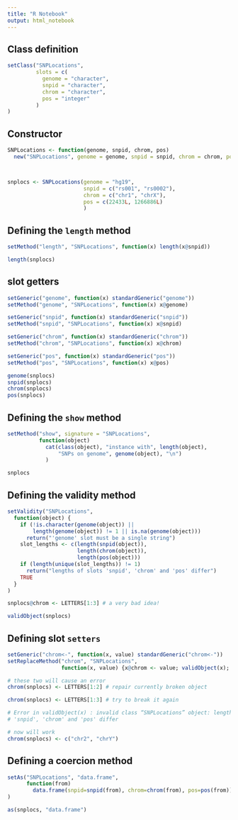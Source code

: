 ```yaml
---
title: "R Notebook"
output: html_notebook
---
```


## Class definition

```r
setClass("SNPLocations", 
         slots = c(
           genome = "character",
           snpid = "character",
           chrom = "character",
           pos = "integer"
         )
)

```


## Constructor
```r
SNPLocations <- function(genome, snpid, chrom, pos) 
  new("SNPLocations", genome = genome, snpid = snpid, chrom = chrom, pos = pos)



snplocs <- SNPLocations(genome = "hg19",
                        snpid = c("rs001", "rs0002"),
                        chrom = c("chr1", "chrX"),
                        pos = c(22433L, 1266886L)
                        )

```

## Defining the `length` method
```r
setMethod("length", "SNPLocations", function(x) length(x@snpid))
```

```r
length(snplocs)
```

## slot getters
```r
setGeneric("genome", function(x) standardGeneric("genome"))
setMethod("genome", "SNPLocations", function(x) x@genome)

setGeneric("snpid", function(x) standardGeneric("snpid"))
setMethod("snpid", "SNPLocations", function(x) x@snpid)

setGeneric("chrom", function(x) standardGeneric("chrom"))
setMethod("chrom", "SNPLocations", function(x) x@chrom)

setGeneric("pos", function(x) standardGeneric("pos"))
setMethod("pos", "SNPLocations", function(x) x@pos)
```

```r
genome(snplocs)
snpid(snplocs)
chrom(snplocs)
pos(snplocs)
```

## Defining the `show` method

```r
setMethod("show", signature = "SNPLocations",
          function(object)
            cat(class(object), "instance with", length(object),
                "SNPs on genome", genome(object), "\n")
            )
```


```r
snplocs
```

## Defining the validity method

```r
setValidity("SNPLocations",
  function(object) {
    if (!is.character(genome(object)) || 
        length(genome(object)) != 1 || is.na(genome(object))) 
      return("'genome' slot must be a single string") 
    slot_lengths <- c(length(snpid(object)), 
                      length(chrom(object)), 
                      length(pos(object)))
    if (length(unique(slot_lengths)) != 1)
      return("lengths of slots 'snpid', 'chrom' and 'pos' differ")
    TRUE
  }
)

```

```r
snplocs@chrom <- LETTERS[1:3] # a very bad idea!

validObject(snplocs)
```

## Defining slot `setters`
```r
setGeneric("chrom<-", function(x, value) standardGeneric("chrom<-"))
setReplaceMethod("chrom", "SNPLocations", 
                 function(x, value) {x@chrom <- value; validObject(x); x})
```

```r
# these two will cause an error
chrom(snplocs) <- LETTERS[1:2] # repair currently broken object

chrom(snplocs) <- LETTERS[1:3] # try to break it again

# Error in validObject(x) : invalid class “SNPLocations” object: lengths of slots 
# 'snpid', 'chrom' and 'pos' differ
```

```r
# now will work
chrom(snplocs) <- c("chr2", "chrY")
```


## Defining a coercion method

```r
setAs("SNPLocations", "data.frame", 
      function(from) 
        data.frame(snpid=snpid(from), chrom=chrom(from), pos=pos(from))
)      
```

```r
as(snplocs, "data.frame")
```

